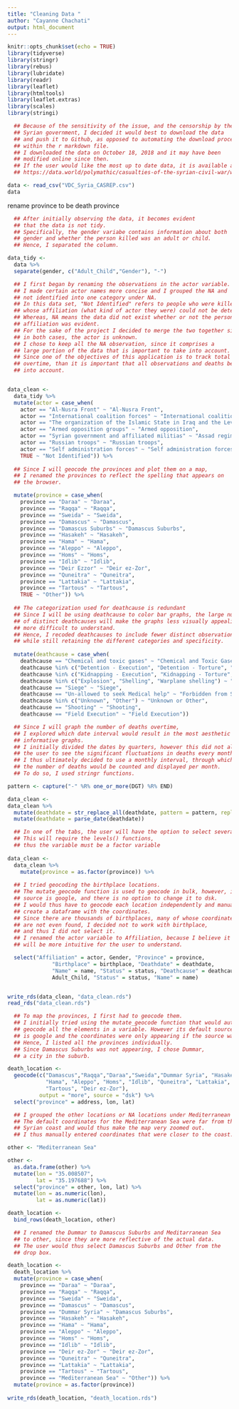 ```yaml
---
title: "Cleaning Data "
author: "Cayanne Chachati"
output: html_document
---
```


```r
knitr::opts_chunk$set(echo = TRUE)
library(tidyverse)
library(stringr)
library(rebus)
library(lubridate)
library(readr)
library(leaflet)
library(htmltools)
library(leaflet.extras)
library(scales)
library(stringi)
```



```r
  
  ## Because of the sensitivity of the issue, and the censorship by the
  ## Syrian government, I decided it would best to download the data 
  ## and push it to Github, as opposed to automating the download process 
  ## within the r markdown file. 
  ## I downloaded the data on October 18, 2018 and it may have been
  ## modified online since then. 
  ## If the user would like the most up to date data, it is available at: 
  ## https://data.world/polymathic/casualties-of-the-syrian-civil-war/workspace/file?filename=VDC_Syria_CASREP.csv

data <- read_csv("VDC_Syria_CASREP.csv")
data

```

rename province to be death province
```r

  ## After initially observing the data, it becomes evident
  ## that the data is not tidy. 
  ## Specifically, the gender variabe contains information about both
  ## gender and whether the person killed was an adult or child.
  ## Hence, I separated the column. 

data_tidy <-
  data %>%
  separate(gender, c("Adult_Child","Gender"), "-")


```

```r

  ## I first began by renaming the observations in the actor variable.
  ## I made certain actor names more concise and I grouped the NA and 
  ## not identified into one category under NA. 
  ## In this data set, "Not Identified" refers to people who were killed and 
  ## whose affiliation (what kind of actor they were) could not be determined. 
  ## Whereas, NA means the data did not exist whether or not the person's
  ## affiliation was evident. 
  ## For the sake of the project I decided to merge the two together since 
  ## in both cases, the actor is unknown. 
  ## I chose to keep all the NA observation, since it comprises a 
  ## large portion of the data that is important to take into account. 
  ## Since one of the objectives of this application is to track total deaths
  ## overtime, than it is important that all observations and deaths be taken
  ## into account. 


data_clean <-
  data_tidy %>%
  mutate(actor = case_when(
    actor == "Al-Nusra Front" ~ "Al-Nusra Front",
    actor == "International coalition forces" ~ "International coalition forces",
    actor == "The organization of the Islamic State in Iraq and the Levant - ISIS" ~ "ISIS",
    actor == "Armed opposition groups" ~ "Armed opposition",
    actor == "Syrian government and affiliated militias" ~ "Assad regime",
    actor == "Russian troops" ~ "Russian troops",
    actor == "Self administration forces" ~ "Self administration forces",
    TRUE ~ "Not Identified")) %>%
  
  ## Since I will geocode the provinces and plot them on a map, 
  ## I renamed the provinces to reflect the spelling that appears on 
  ## the browser. 

  mutate(province = case_when(
    province == "Daraa" ~ "Daraa",
    province == "Raqqa" ~ "Raqqa",
    province == "Sweida" ~ "Sweida",
    province == "Damascus" ~ "Damascus",
    province == "Damascus Suburbs" ~ "Damascus Suburbs",
    province == "Hasakeh" ~ "Hasakeh",
    province == "Hama" ~ "Hama",
    province == "Aleppo" ~ "Aleppo",
    province == "Homs" ~ "Homs",
    province == "Idlib" ~ "Idlib",
    province == "Deir Ezzor" ~ "Deir ez-Zor",
    province == "Quneitra" ~ "Quneitra",
    province == "Lattakia" ~ "Lattakia",
    province == "Tartous" ~ "Tartous",
    TRUE ~ "Other")) %>%
  
  ## The categorization used for deathcause is redundant 
  ## Since I will be using deathcause to color bar graphs, the large number  
  ## of distinct deathcauses will make the graphs less visually appealing and 
  ## more difficult to understand. 
  ## Hence, I recoded deathcauses to include fewer distinct observations,
  ## while still retaining the different categories and specificity. 
  
  mutate(deathcause = case_when(
    deathcause == "Chemical and toxic gases" ~ "Chemical and Toxic Gases",
    deathcause %in% c("Detention - Execution", "Detention - Torture", "Detention - Torture - Execution") ~ "Detention (Tortured or Executed)",
    deathcause %in% c("Kidnapping - Execution", "Kidnapping - Torture", "Kidnapping - Torture - Execution") ~ "Kidnapping (Tortured or Executed)",
    deathcause %in% c("Explosion", "Shelling", "Warplane shelling") ~ "Shelling (Warplane and Other)",
    deathcause == "Siege" ~ "Siege",
    deathcause == "Un-allowed to seek Medical help" ~ "Forbidden from Seeking Medical Help",
    deathcause %in% c("Unknown", "Other") ~ "Unknown or Other",
    deathcause == "Shooting" ~ "Shooting", 
    deathcause == "Field Execution" ~ "Field Execution"))
```



```r

  ## Since I will graph the number of deaths overtime,
  ## I explored which date interval would result in the most aesthetic and 
  ## informative graphs.
  ## I initially divided the dates by quarters, however this did not allow 
  ## the user to see the significant fluctuations in deaths every month.
  ## I thus ultimately decided to use a monthly interval, through which
  ## the number of deaths would be counted and displayed per month. 
  ## To do so, I used stringr functions. 

pattern <- capture("-" %R% one_or_more(DGT) %R% END)

data_clean <-
data_clean %>%
  mutate(deathdate = str_replace_all(deathdate, pattern = pattern, replacement = "-01"))%>%
  mutate(deathdate = parse_date(deathdate))


```

```r

  ## In one of the tabs, the user will have the option to select several provinces. 
  ## This will require the levels() functions, 
  ## thus the variable must be a factor variable 
  
data_clean <-
  data_clean %>%
    mutate(province = as.factor(province)) %>%
  
  ## I tried geocoding the birthplace locations.
  ## The mutate_geocode function is used to geocode in bulk, however, its default 
  ## source is google, and there is no option to change it to dsk.
  ## I would thus have to geocode each location independently and manually
  ## create a dataframe with the coordinates.
  ## Since there are thousands of birthplaces, many of whose coordinates
  ## are not even found, I decided not to work with birthplace, 
  ## and thus I did not select it. 
  ## I renamed the actor variable to Affiliation, because I believe it 
  ## will be more intuitive for the user to understand. 

  select("Affiliation" = actor, Gender, "Province" = province, 
              "Birthplace" = birthplace, "Deathdate" = deathdate, 
              "Name" = name, "Status" = status, "Deathcause" = deathcause,
              Adult_Child, "Status" = status, "Name" = name)


write_rds(data_clean, "data_clean.rds")
read_rds("data_clean.rds")
```



```r

  ## To map the provinces, I first had to geocode them. 
  ## I initially tried using the mutate_geocode function that would automatically
  ## geocode all the elements in a variable. However its default source
  ## is google and the coordinates were only appearing if the source was dsk.
  ## Hence, I listed all the provinces individually. 
  ## Since Damascus Suburbs was not appearing, I chose Dummar, 
  ## a city in the suburb. 

death_location <- 
  geocode(c("Damascus","Raqqa","Daraa","Sweida","Dummar Syria", "Hasakeh", 
            "Hama", "Aleppo", "Homs", "Idlib", "Quneitra", "Lattakia", 
            "Tartous", "Deir ez-Zor"),
          output = "more", source = "dsk") %>%
  select("province" = address, lon, lat)

  ## I grouped the other locations or NA locations under Mediterranean Sea.
  ## The default coordinates for the Mediterranean Sea were far from the
  ## Syrian coast and would thus make the map very zoomed out. 
  ## I thus manually entered coordinates that were closer to the coast. 

other <- "Mediterranean Sea"

other <- 
  as.data.frame(other) %>%
  mutate(lon = "35.008507",
         lat = "35.197688") %>%
  select("province" = other, lon, lat) %>%
  mutate(lon = as.numeric(lon),
         lat = as.numeric(lat))

death_location <-
  bind_rows(death_location, other)

  ## I renamed the Dummar to Damascus Suburbs and Meditarranean Sea
  ## to other, since they are more reflective of the actual data. 
  ## The user would thus select Damascus Suburbs and Other from the 
  ## drop box. 

death_location <-
  death_location %>%
  mutate(province = case_when(
    province == "Daraa" ~ "Daraa",
    province == "Raqqa" ~ "Raqqa",
    province == "Sweida" ~ "Sweida",
    province == "Damascus" ~ "Damascus",
    province == "Dummar Syria" ~ "Damascus Suburbs",
    province == "Hasakeh" ~ "Hasakeh",
    province == "Hama" ~ "Hama",
    province == "Aleppo" ~ "Aleppo",
    province == "Homs" ~ "Homs",
    province == "Idlib" ~ "Idlib",
    province == "Deir ez-Zor" ~ "Deir ez-Zor",
    province == "Quneitra" ~ "Quneitra",
    province == "Lattakia" ~ "Lattakia",
    province == "Tartous" ~ "Tartous",
    province == "Mediterranean Sea" ~ "Other")) %>%
  mutate(province = as.factor(province))
  
write_rds(death_location, "death_location.rds")
  
```



